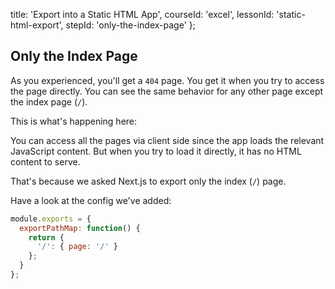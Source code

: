 
  title: 'Export into a Static HTML App',
  courseId: 'excel',
  lessonId: 'static-html-export',
  stepId: 'only-the-index-page'
};

## Only the Index Page

As you experienced, you'll get a `404` page. You get it when you try to access the page directly. You can see the same behavior for any other page except the index page (`/`).

This is what's happening here:

You can access all the pages via client side since the app loads the relevant JavaScript content. But when you try to load it directly, it has no HTML content to serve.

That's because we asked Next.js to export only the index (`/`) page.

Have a look at the config we've added:

```js
module.exports = {
  exportPathMap: function() {
    return {
      '/': { page: '/' }
    };
  }
};
```

